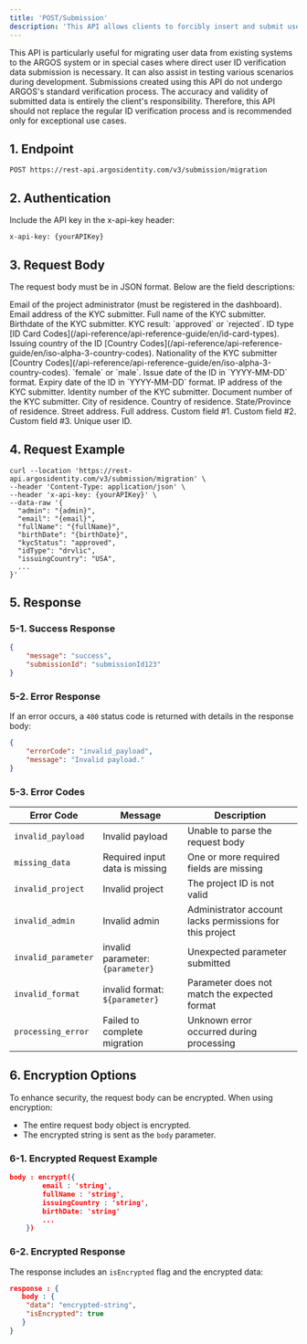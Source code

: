 ```yaml
---
title: 'POST/Submission'
description: 'This API allows clients to forcibly insert and submit user ID verification data without going through ARGOS ID verification. It supports string data only; for image data, use the separate `PUT Image API`.'
---
```


<Note>
This API is particularly useful for migrating user data from existing systems to the ARGOS system or in special cases where direct user ID verification data submission is necessary. It can also assist in testing various scenarios during development.
</Note>

<Warning>
Submissions created using this API do not undergo ARGOS's standard verification process. The accuracy and validity of submitted data is entirely the client's responsibility. Therefore, this API should not replace the regular ID verification process and is recommended only for exceptional use cases.
</Warning>

## 1. Endpoint

```plaintext
POST https://rest-api.argosidentity.com/v3/submission/migration
```
## 2. Authentication

Include the API key in the x-api-key header:

```text x-api-key
x-api-key: {yourAPIKey}
```


## 3. Request Body
The request body must be in JSON format. Below are the field descriptions:

<ResponseField name="admin" type="string" required="true">
  Email of the project administrator (must be registered in the dashboard).
</ResponseField>

<ResponseField name="email" type="string" required="true">
  Email address of the KYC submitter.
</ResponseField>

<ResponseField name="fullName" type="string" required="true">
  Full name of the KYC submitter.
</ResponseField>

<ResponseField name="birthDate" type="string" required="true">
  Birthdate of the KYC submitter.
</ResponseField>

<ResponseField name="kycStatus" type="string" required="true">
  KYC result: `approved` or `rejected`.
</ResponseField>

<ResponseField name="idType" type="string" required="true">
  ID type [ID Card Codes](/api-reference/api-reference-guide/en/id-card-types).
</ResponseField>

<ResponseField name="issuingCountry" type="string" required="true">
  Issuing country of the ID [Country Codes](/api-reference/api-reference-guide/en/iso-alpha-3-country-codes).
</ResponseField>

<ResponseField name="nationality" type="string">
  Nationality of the KYC submitter [Country Codes](/api-reference/api-reference-guide/en/iso-alpha-3-country-codes).
</ResponseField>

<ResponseField name="gender" type="string">
  `female` or `male`.
</ResponseField>

<ResponseField name="issueDate" type="string">
  Issue date of the ID in `YYYY-MM-DD` format.
</ResponseField>

<ResponseField name="expireDate" type="string">
  Expiry date of the ID in `YYYY-MM-DD` format.
</ResponseField>

<ResponseField name="ipAddress" type="string">
  IP address of the KYC submitter.
</ResponseField>

<ResponseField name="identityNumber" type="string">
  Identity number of the KYC submitter.
</ResponseField>

<ResponseField name="documentNumber" type="string">
  Document number of the KYC submitter.
</ResponseField>

<ResponseField name="address_city" type="string">
  City of residence.
</ResponseField>

<ResponseField name="address_country" type="string">
  Country of residence.
</ResponseField>

<ResponseField name="address_state" type="string">
  State/Province of residence.
</ResponseField>

<ResponseField name="address_street" type="string">
  Street address.
</ResponseField>

<ResponseField name="address_full" type="string">
  Full address.
</ResponseField>

<ResponseField name="cf1" type="string">
  Custom field #1.
</ResponseField>

<ResponseField name="cf2" type="string">
  Custom field #2.
</ResponseField>

<ResponseField name="cf3" type="string">
  Custom field #3.
</ResponseField>

<ResponseField name="userid" type="string">
  Unique user ID.
</ResponseField>




## 4. Request Example

```curl POST/Submission
curl --location 'https://rest-api.argosidentity.com/v3/submission/migration' \
--header 'Content-Type: application/json' \
--header 'x-api-key: {yourAPIKey}' \
--data-raw '{
  "admin": "{admin}",
  "email": "{email}",
  "fullName": "{fullName}",
  "birthDate": "{birthDate}",
  "kycStatus": "approved",
  "idType": "drvlic",
  "issuingCountry": "USA",
  ...
}'
```

## 5. Response

### 5-1. Success Response
```json result.json
{
    "message": "success",
    "submissionId": "submissionId123"
}
```

### 5-2. Error Response
If an error occurs, a `400` status code is returned with details in the response body:
```json error.json
{
    "errorCode": "invalid_payload",
    "message": "Invalid payload."
}

```
### 5-3. Error Codes
| Error Code               | Message  | Description |
|-------------------------|------| ---- |
| `invalid_payload`      | Invalid payload | Unable to parse the request body |
| `missing_data`         | Required input data is missing | One or more required fields are missing |
| `invalid_project`      | Invalid project | The project ID is not valid |
| `invalid_admin`        | Invalid admin | Administrator account lacks permissions for this project |
| `invalid_parameter`     | invalid parameter: `{parameter}` | Unexpected parameter submitted |
| `invalid_format`       | invalid format: `${parameter}` | Parameter does not match the expected format |
| `processing_error`      | Failed to complete migration | Unknown error occurred during processing |




## 6. Encryption Options

To enhance security, the request body can be encrypted. When using encryption:

- The entire request body object is encrypted.
- The encrypted string is sent as the `body` parameter.

### 6-1. Encrypted Request Example

```json result.json
body : encrypt({
		email : 'string',
		fullName : 'string',
		issuingCountry : 'string',
		birthDate: 'string'
		...
	})
```
### 6-2. Encrypted Response
The response includes an `isEncrypted` flag and the encrypted data:


```json result.json
response : {
   body : {
    "data": "encrypted-string",
    "isEncrypted": true
   }
}
```